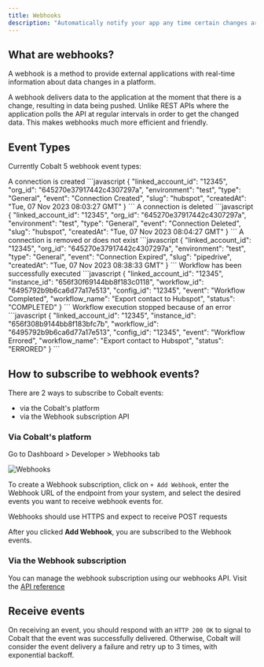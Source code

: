 ```yaml
---
title: Webhooks
description: "Automatically notify your app any time certain changes are made."
---
```



## What are webhooks?

A webhook is a method to provide external applications with real-time information about data changes in a platform.

A webhook delivers data to the application at the moment that there is a change, resulting in data being pushed. Unlike REST APIs where the application polls the API at regular intervals in order to get the changed data. This makes webhooks much more efficient and friendly.

## Event Types
Currently Cobalt 5 webhook event types:

<Accordion title="Connection Created">
 A connection is created
 ```javascript
 {
  "linked_account_id": "12345",
  "org_id": "645270e37917442c4307297a",
  "environment": "test",
  "type": "General",
  "event": "Connection Created",
  "slug": "hubspot",
  "createdAt": "Tue, 07 Nov 2023 08:03:27 GMT"
}
 ```
</Accordion>

<Accordion title="Connection Deleted">
   A connection is deleted
 ```javascript
 {
  "linked_account_id": "12345",
  "org_id": "645270e37917442c4307297a",
  "environment": "test",
  "type": "General",
  "event": "Connection Deleted",
  "slug": "hubspot",
  "createdAt": "Tue, 07 Nov 2023 08:04:27 GMT"
}
 ```
</Accordion>

<Accordion title="Connection Expired">
   A connection is removed or does not exist
 ```javascript
 {
  "linked_account_id": "12345",
  "org_id": "645270e37917442c4307297a",
  "environment": "test",
  "type": "General",
  "event": "Connection Expired",
  "slug": "pipedrive",
  "createdAt": "Tue, 07 Nov 2023 08:38:33 GMT"
}
 ```
</Accordion>

<Accordion title="Workflow Completed">
   Workflow has been successfully executed
 ```javascript
{
  "linked_account_id": "12345",
  "instance_id": "656f30f69144bb8f183c0118",
  "workflow_id": "6495792b9b6ca6d77a17e513",
  "config_id": "12345",
  "event": "Workflow Completed",
  "workflow_name": "Export contact to Hubspot",
  "status": "COMPLETED"
}
 ```
</Accordion>

<Accordion title="Workflow Errored">
   Workflow execution stopped because of an error
 ```javascript
{
  "linked_account_id": "12345",
  "instance_id": "656f308b9144bb8f183bfc7b",
  "workflow_id": "6495792b9b6ca6d77a17e513",
  "config_id": "12345",
  "event": "Workflow Errored",
  "workflow_name": "Export contact to Hubspot",
  "status": "ERRORED"
}
 ```
</Accordion>

## How to subscribe to webhook events?
There are 2 ways to subscribe to Cobalt events:

- via the Cobalt's platform
- via the Webhook subscription API

### Via Cobalt's platform
Go to Dashboard > Developer > Webhooks tab

![Webhooks](/images/Developer/webhooks.png)

To create a Webhook subscription, click on `+ Add Webhook`, enter the Webhook URL of the endpoint from your system, and select the desired events you want to receive webhook events for.

<Info>Webhooks should use HTTPS and expect to receive POST requests</Info>

After you clicked **Add Webhook**, you are subscribed to the Webhook events.

### Via the Webhook subscription 
You can manage the webhook subscription using our webhooks API. Visit the [API reference](/api-reference/webhooks/create-webhook) 


## Receive events
On receiving an event, you should respond with an `HTTP 200 OK` to signal to Cobalt that the event was successfully delivered. Otherwise, Cobalt will consider the event delivery a failure and retry up to 3 times, with exponential backoff.
